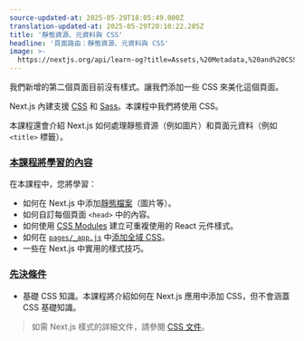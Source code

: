 ```yaml
---
source-updated-at: 2025-05-29T18:05:49.000Z
translation-updated-at: 2025-05-29T20:10:22.285Z
title: '靜態資源、元資料與 CSS'
headline: '頁面路由：靜態資源、元資料與 CSS'
image: >-
  https://nextjs.org/api/learn-og?title=Assets,%20Metadata,%20and%20CSS&amp;chapter=10
---
```


我們新增的第二個頁面目前沒有樣式。讓我們添加一些 CSS 來美化這個頁面。

Next.js 內建支援 [CSS](/docs/basic-features/built-in-css-support) 和 [Sass](/docs/basic-features/built-in-css-support#sass-support)。本課程中我們將使用 CSS。

本課程還會介紹 Next.js 如何處理靜態資源（例如圖片）和頁面元資料（例如 `<title>` 標籤）。

### [本課程將學習的內容](#what-youll-learn-in-this-lesson)

在本課程中，您將學習：

* 如何在 Next.js 中添加[靜態檔案](/docs/basic-features/static-file-serving)（圖片等）。
* 如何自訂每個頁面 `<head>` 中的內容。
* 如何使用 [CSS Modules](/docs/basic-features/built-in-css-support#adding-component-level-css) 建立可重複使用的 React 元件樣式。
* 如何在 [`pages/_app.js`](/docs/advanced-features/custom-app) 中[添加全域 CSS](/docs/basic-features/built-in-css-support#adding-a-global-stylesheet)。
* 一些在 Next.js 中實用的樣式技巧。

### [先決條件](#prerequisites)

* 基礎 CSS 知識。本課程將介紹如何在 Next.js 應用中添加 CSS，但不會涵蓋 CSS 基礎知識。

> 如需 Next.js 樣式的詳細文件，請參閱 [CSS 文件](/docs/basic-features/built-in-css-support)。